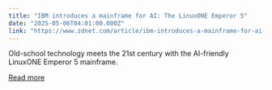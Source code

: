 ```yaml
---
title: "IBM introduces a mainframe for AI: The LinuxONE Emperor 5"
date: "2025-05-06T04:01:00.000Z"
link: "https://www.zdnet.com/article/ibm-introduces-a-mainframe-for-ai-the-linuxone-emperor-5/"
---
```


Old-school technology meets the 21st century with the AI-friendly LinuxONE Emperor 5 mainframe.

[Read more](https://www.zdnet.com/article/ibm-introduces-a-mainframe-for-ai-the-linuxone-emperor-5/)
